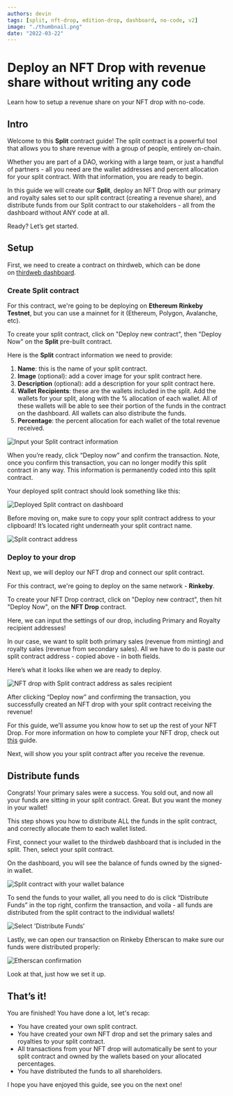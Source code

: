 ```yaml
---
authors: devin
tags: [split, nft-drop, edition-drop, dashboard, no-code, v2]
image: "./thumbnail.png"
date: "2022-03-22"
---
```


# Deploy an NFT Drop with revenue share without writing any code

Learn how to setup a revenue share on your NFT drop with no-code.

<!-- truncate -->

## Intro

Welcome to this **Split** contract guide! The split contract is a powerful tool that allows you to share revenue with a group of people, entirely on-chain.

Whether you are part of a DAO, working with a large team, or just a handful of partners - all you need are the wallet addresses and percent allocation for your split contract. With that information, you are ready to begin.

In this guide we will create our **Split**, deploy an NFT Drop with our primary and royalty sales set to our split contract (creating a revenue share), and distribute funds from our Split contract to our stakeholders - all from the dashboard without ANY code at all.

Ready? Let’s get started.

## Setup

First, we need to create a contract on thirdweb, which can be done on [thirdweb dashboard](https://thirdweb.com/dashboard).

### Create Split contract

For this contract, we're going to be deploying on **Ethereum Rinkeby Testnet**, but you can use a mainnet for it (Ethereum, Polygon, Avalanche, etc).

To create your split contract, click on "Deploy new contract", then "Deploy Now" on the **Split** pre-built contract.

Here is the **Split** contract information we need to provide:

1. **Name**: this is the name of your split contract.
2. **Image** (optional): add a cover image for your split contract here.
3. **Description** (optional): add a description for your split contract here.
4. **Wallet Recipients**: these are the wallets included in the split. Add the wallets for your split, along with the % allocation of each wallet. All of these wallets will be able to see their portion of the funds in the contract on the dashboard. All wallets can also distribute the funds.
5. **Percentage**: the percent allocation for each wallet of the total revenue received.

![Input your Split contract information](./deploy-new-split-contract.png)

When you’re ready, click “Deploy now” and confirm the transaction. Note, once you confirm this transaction, you can no longer modify this split contract in any way. This information is permanently coded into this split contract.

Your deployed split contract should look something like this:

![Deployed Split contract on dashboard](./deployed-split-contract.png)

Before moving on, make sure to copy your split contract address to your clipboard! It’s located right underneath your split contract name.

![Split contract address](./split-contract-address.png)

### Deploy to your drop

Next up, we will deploy our NFT drop and connect our split contract.

For this contract, we're going to deploy on the same network - **Rinkeby**.

To create your NFT Drop contract, click on "Deploy new contract", then hit "Deploy Now", on the **NFT Drop** contract.

Here, we can input the settings of our drop, including Primary and Royalty recipient addresses!

In our case, we want to split both primary sales (revenue from minting) and royalty sales (revenue from secondary sales). All we have to do is paste our split contract address - copied above - in both fields.

Here’s what it looks like when we are ready to deploy.

![NFT drop with Split contract address as sales recipient](./deploy-nft-drop.png)

After clicking “Deploy now” and confirming the transaction, you successfully created an NFT drop with your split contract receiving the revenue!

For this guide, we’ll assume you know how to set up the rest of your NFT Drop. For more information on how to complete your NFT drop, check out [this](/guides/release-an-nft-drop-with-no-code) guide.

Next, will show you your split contract after you receive the revenue.

## Distribute funds

Congrats! Your primary sales were a success. You sold out, and now all your funds are sitting in your split contract. Great. But you want the money in your wallet!

This step shows you how to distribute ALL the funds in the split contract, and correctly allocate them to each wallet listed.

First, connect your wallet to the thirdweb dashboard that is included in the split. Then, select your split contract.

On the dashboard, you will see the balance of funds owned by the signed-in wallet.

![Split contract with your wallet balance](./split-contract-with-funds.png)

To send the funds to your wallet, all you need to do is click “Distribute Funds” in the top right, confirm the transaction, and voila - all funds are distributed from the split contract to the individual wallets!

![Select 'Distribute Funds'](./select-distribute-funds.png)

Lastly, we can open our transaction on Rinkeby Etherscan to make sure our funds were distributed properly:

![Etherscan confirmation](./etherscan-confirmation.png)

Look at that, just how we set it up.

## That’s it!

You are finished! You have done a lot, let's recap:

- You have created your own split contract.
- You have created your own NFT drop and set the primary sales and royalties to your split contract.
- All transactions from your NFT drop will automatically be sent to your split contract and owned by the wallets based on your allocated percentages.
- You have distributed the funds to all shareholders.

I hope you have enjoyed this guide, see you on the next one!

